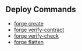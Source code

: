 ## Deploy Commands

- [forge create](/forge/reference/forge-create.mdx)
- [forge verify-contract](/forge/reference/forge-verify-contract.mdx)
- [forge verify-check](/forge/reference/forge-verify-check.mdx)
- [forge flatten](/forge/reference/forge-flatten.mdx)

